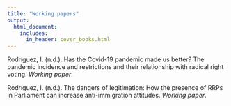 ```yaml
---
title: "Working papers"
output:
  html_document:
    includes:
      in_header: cover_books.html
---
```


Rodríguez, I. (n.d.). Has the Covid-19 pandemic made us better? The pandemic incidence and restrictions and their relationship with radical right voting. *Working paper*.

Rodríguez, I. (n.d.). The dangers of legitimation: How the presence of RRPs in Parliament can increase anti-immigration attitudes. *Working paper*.